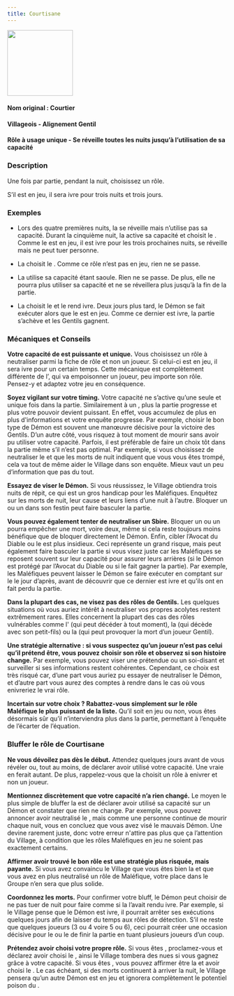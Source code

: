 ```yaml
---
title: Courtisane
---
```



<img src='/img/blood-on-the-clocktower/roles/courtisane.png' height='150' />

<Role COURTISANE header />

#### Nom original : Courtier
#### Villageois - Alignement Gentil
#### Rôle à usage unique - Se réveille toutes les nuits jusqu’à l’utilisation de sa capacité

### Description

Une fois par partie, pendant la nuit, choisissez un rôle.

S’il est en jeu, il sera ivre pour trois nuits et trois jours.

### Exemples

- Lors des quatre premières nuits, la <Role COURTISANE /> se réveille mais n’utilise pas sa capacité. Durant la cinquième nuit, la <Role COURTISANE /> active sa capacité et choisit le <Role SHABALOTH />. Comme le <Role SHABALOTH /> est en jeu, il est ivre pour les trois prochaines nuits, se réveille mais ne peut tuer personne.

- La <Role COURTISANE /> choisit le <Role ZOMBUUL />. Comme ce rôle n’est pas en jeu, rien ne se passe.

- La <Role COURTISANE /> utilise sa capacité étant saoule. Rien ne se passe. De plus, elle ne pourra plus utiliser sa capacité et ne se réveillera plus jusqu’à la fin de la partie.

- La <Role COURTISANE /> choisit le <Role CONSPIRATEUR /> et le rend ivre. Deux jours plus tard, le Démon se fait exécuter alors que le <Role CONSPIRATEUR /> est en jeu. Comme ce dernier est ivre, la partie s’achève et les Gentils gagnent.

### Mécaniques et Conseils

**Votre capacité de <Role COURTISANE /> est puissante et unique.** Vous choisissez un rôle à neutraliser parmi la fiche de rôle et non un joueur. Si celui-ci est en jeu, il sera ivre pour un certain temps. Cette mécanique est complètement différente de l’<Role EMPOISONNEUR />, qui va empoisonner un joueur, peu importe son rôle. Pensez-y et adaptez votre jeu en conséquence.

**Soyez vigilant sur votre timing.** Votre capacité ne s’active qu’une seule et unique fois dans la partie. Similairement à un <Role MERCENAIRE />, plus la partie progresse et plus votre pouvoir devient puissant. En effet, vous accumulez de plus en plus d'informations et votre enquête progresse. Par exemple, choisir le bon type de Démon est souvent une manœuvre décisive pour la victoire des Gentils. D’un autre côté, vous risquez à tout moment de mourir sans avoir pu utiliser votre capacité. Parfois, il est préférable de faire un choix tôt dans la partie même s’il n’est pas optimal. Par exemple, si vous choisissez de neutraliser le <Role PUKKA /> et que les morts de nuit indiquent que vous vous êtes trompé, cela va tout de même aider le Village dans son enquête. Mieux vaut un peu d’information que pas du tout.

**Essayez de viser le Démon.** Si vous réussissez, le Village obtiendra trois nuits de répit, ce qui est un gros handicap pour les Maléfiques. Enquêtez sur les morts de nuit, leur cause et leurs liens d’une nuit à l’autre. Bloquer un <Role SHABALOTH /> ou un <Role PO /> dans son festin peut faire basculer la partie.

**Vous pouvez également tenter de neutraliser un Sbire.** Bloquer un <Role ASSASSIN /> ou un <Role PARRAIN /> pourra empêcher une mort, voire deux, même si cela reste toujours moins bénéfique que de bloquer directement le Démon. Enfin, cibler l’Avocat du Diable ou le <Role CONSPIRATEUR /> est plus insidieux. Ceci représente un grand risque, mais peut également faire basculer la partie si vous visez juste car les Maléfiques se reposent souvent sur leur capacité pour assurer leurs arrières (si le Démon est protégé par l’Avocat du Diable ou si le <Role CONSPIRATEUR /> fait gagner la partie). Par exemple, les Maléfiques peuvent laisser le Démon se faire exécuter en comptant sur le <Role CONSPIRATEUR /> le jour d’après, avant de découvrir que ce dernier est ivre et qu’ils ont en fait perdu la partie.

**Dans la plupart des cas, ne visez pas des rôles de Gentils.** Les quelques situations où vous auriez intérêt à neutraliser vos propres acolytes restent extrêmement rares. Elles concernent la plupart des cas des rôles vulnérables comme l'<Role INVENTEUR /> (qui peut décéder à tout moment), la <Role MAMIE /> (qui décède avec son petit-fils) ou la <Role GITANE /> (qui peut provoquer la mort d’un joueur Gentil).

**Une stratégie alternative : si vous suspectez qu’un joueur n’est pas celui qu’il prétend être, vous pouvez choisir son rôle et observez si son histoire change.** Par exemple, vous pouvez viser une prétendue <Role FEMME_DE_CHAMBRE /> ou un soi-disant <Role EXORCISTE /> et surveiller si ses informations restent cohérentes. Cependant, ce choix est très risqué car, d’une part vous auriez pu essayer de neutraliser le Démon, et d’autre part vous aurez des comptes à rendre dans le cas où vous enivreriez le vrai rôle.

**Incertain sur votre choix ? Rabattez-vous simplement sur le rôle Maléfique le plus puissant de la liste.** Qu’il soit en jeu ou non, vous êtes désormais sûr qu’il n’interviendra plus dans la partie, permettant à l’enquête de l’écarter de l’équation.

### Bluffer le rôle de Courtisane

**Ne vous dévoilez pas dès le début.** Attendez quelques jours avant de vous révéler <Role COURTISANE /> ou, tout au moins, de déclarer avoir utilisé votre capacité. Une vraie <Role COURTISANE /> en ferait autant. De plus, rappelez-vous que la <Role COURTISANE /> choisit un rôle à enivrer et non un joueur.

**Mentionnez discrètement que votre capacité n’a rien changé.** Le moyen le plus simple de bluffer la <Role COURTISANE /> est de déclarer avoir utilisé sa capacité sur un Démon et constater que rien ne change. Par exemple, vous pouvez annoncer avoir neutralisé le <Role PUKKA />, mais comme une personne continue de mourir chaque nuit, vous en concluez que vous avez visé le mauvais Démon. Une <Role COURTISANE /> devine rarement juste, donc votre erreur n'attire pas plus que ça l’attention du Village, à condition que les rôles Maléfiques en jeu ne soient pas exactement certains.

**Affirmer avoir trouvé le bon rôle est une stratégie plus risquée, mais payante.** Si vous avez convaincu le Village que vous êtes bien la <Role COURTISANE /> et que vous avez en plus neutralisé un rôle de Maléfique, votre place dans le Groupe n’en sera que plus solide.

**Coordonnez les morts.** Pour confirmer votre bluff, le Démon peut choisir de ne pas tuer de nuit pour faire comme si la <Role COURTISANE /> l’avait rendu ivre. Par exemple, si le Village pense que le Démon est ivre, il pourrait arrêter ses exécutions quelques jours afin de laisser du temps aux rôles de détection. S’il ne reste que quelques joueurs (3 ou 4 voire 5 ou 6), ceci pourrait créer une occasion décisive pour le <Role SHABALOTH /> ou le <Role PO /> de finir la partie en tuant plusieurs joueurs d’un coup.

**Prétendez avoir choisi votre propre rôle.** Si vous êtes <Role CONSPIRATEUR />, proclamez-vous <Role COURTISANE /> et déclarez avoir choisi le <Role CONSPIRATEUR />, ainsi le Village tombera des nues si vous gagnez grâce à votre capacité. Si vous êtes <Role PUKKA />, vous pouvez affirmer être la <Role COURTISANE /> et avoir choisi le <Role PUKKA />. Le cas échéant, si des morts continuent à arriver la nuit, le Village pensera qu’un autre Démon est en jeu et ignorera complètement le potentiel poison du <Role PUKKA />.

